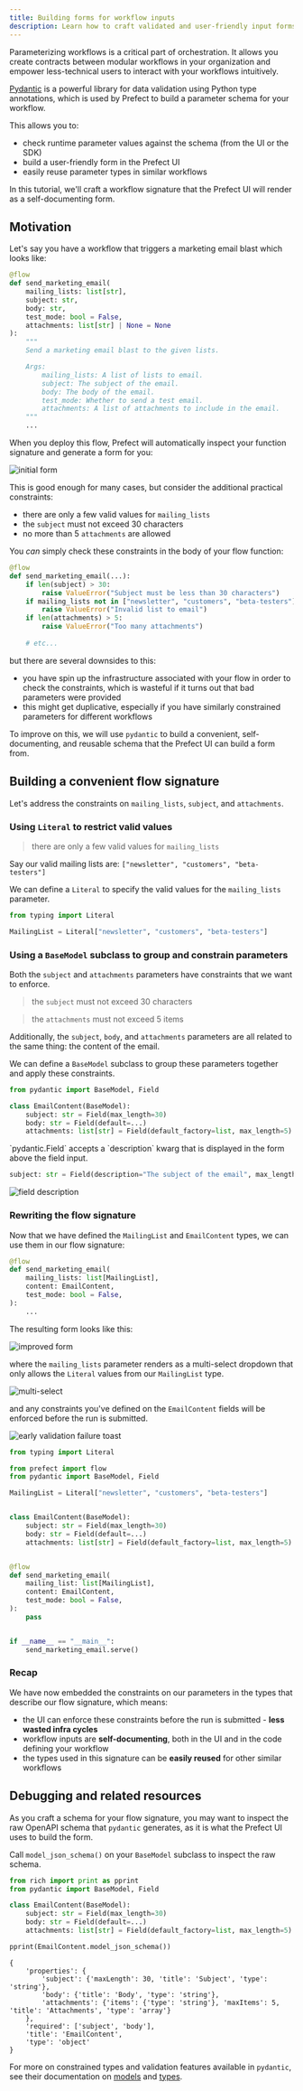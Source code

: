 ```yaml
---
title: Building forms for workflow inputs
description: Learn how to craft validated and user-friendly input forms for workflows.
---
```


Parameterizing workflows is a critical part of orchestration. It allows you create contracts between modular workflows in your organization and empower less-technical users to interact with your workflows intuitively.

[Pydantic](https://docs.pydantic.dev/) is a powerful library for data validation using Python type annotations, which is used by Prefect to build a parameter schema for your workflow.

This allows you to:
- check runtime parameter values against the schema (from the UI or the SDK)
- build a user-friendly form in the Prefect UI
- easily reuse parameter types in similar workflows

In this tutorial, we'll craft a workflow signature that the Prefect UI will render as a self-documenting form.


## Motivation

Let's say you have a workflow that triggers a marketing email blast which looks like:

```python
@flow
def send_marketing_email(
    mailing_lists: list[str],
    subject: str,
    body: str,
    test_mode: bool = False,
    attachments: list[str] | None = None
):
    """
    Send a marketing email blast to the given lists.

    Args:
        mailing_lists: A list of lists to email.
        subject: The subject of the email.
        body: The body of the email.
        test_mode: Whether to send a test email.
        attachments: A list of attachments to include in the email.
    """
    ...
```

When you deploy this flow, Prefect will automatically inspect your function signature and generate a form for you:

![initial form](/v3/img/tutorials/parameters/0.png)

This is good enough for many cases, but consider the additional practical constraints:


- there are only a few valid values for `mailing_lists`
- the `subject` must not exceed 30 characters
- no more than 5 `attachments` are allowed

You _can_ simply check these constraints in the body of your flow function:

```python
@flow
def send_marketing_email(...):
    if len(subject) > 30:
        raise ValueError("Subject must be less than 30 characters")
    if mailing_lists not in ["newsletter", "customers", "beta-testers"]:
        raise ValueError("Invalid list to email")
    if len(attachments) > 5:
        raise ValueError("Too many attachments")
    
    # etc...
```

but there are several downsides to this:
- you have spin up the infrastructure associated with your flow in order to check the constraints, which is wasteful if it turns out that bad parameters were provided
- this might get duplicative, especially if you have similarly constrained parameters for different workflows

To improve on this, we will use `pydantic` to build a convenient, self-documenting, and reusable schema that the Prefect UI can build a form from.

## Building a convenient flow signature

Let's address the constraints on `mailing_lists`, `subject`, and `attachments`.


### Using `Literal` to restrict valid values
> there are only a few valid values for `mailing_lists`

Say our valid mailing lists are: `["newsletter", "customers", "beta-testers"]`

We can define a `Literal` to specify the valid values for the `mailing_lists` parameter.

```python
from typing import Literal

MailingList = Literal["newsletter", "customers", "beta-testers"]
```

### Using a `BaseModel` subclass to group and constrain parameters
Both the `subject` and `attachments` parameters have constraints that we want to enforce.

> the `subject` must not exceed 30 characters

> the `attachments` must not exceed 5 items

Additionally, the `subject`, `body`, and `attachments` parameters are all related to the same thing: the content of the email.

We can define a `BaseModel` subclass to group these parameters together and apply these constraints.

```python
from pydantic import BaseModel, Field

class EmailContent(BaseModel):
    subject: str = Field(max_length=30)
    body: str = Field(default=...)
    attachments: list[str] = Field(default_factory=list, max_length=5)
```

<Tip>
`pydantic.Field` accepts a `description` kwarg that is displayed in the form above the field input.

```python
subject: str = Field(description="The subject of the email", max_length=30)
```

![field description](/v3/img/tutorials/parameters/4.png)

</Tip>

### Rewriting the flow signature

Now that we have defined the `MailingList` and `EmailContent` types, we can use them in our flow signature:

```python
@flow
def send_marketing_email(
    mailing_lists: list[MailingList],
    content: EmailContent,
    test_mode: bool = False,
):
    ...
```

The resulting form looks like this:

![improved form](/v3/img/tutorials/parameters/1.png)


where the `mailing_lists` parameter renders as a multi-select dropdown that only allows the `Literal` values from our `MailingList` type.

![multi-select](/v3/img/tutorials/parameters/2.png)


and any constraints you've defined on the `EmailContent` fields will be enforced before the run is submitted.

![early validation failure toast](/v3/img/tutorials/parameters/3.png)

<Accordion title="Full example code so far">

```python
from typing import Literal

from prefect import flow
from pydantic import BaseModel, Field

MailingList = Literal["newsletter", "customers", "beta-testers"]


class EmailContent(BaseModel):
    subject: str = Field(max_length=30)
    body: str = Field(default=...)
    attachments: list[str] = Field(default_factory=list, max_length=5)


@flow
def send_marketing_email(
    mailing_list: list[MailingList],
    content: EmailContent,
    test_mode: bool = False,
):
    pass


if __name__ == "__main__":
    send_marketing_email.serve()
```


</Accordion>


### Recap

We have now embedded the constraints on our parameters in the types that describe our flow signature, which means:
- the UI can enforce these constraints before the run is submitted - **less wasted infra cycles**
- workflow inputs are **self-documenting**, both in the UI and in the code defining your workflow
- the types used in this signature can be **easily reused** for other similar workflows


## Debugging and related resources

As you craft a schema for your flow signature, you may want to inspect the raw OpenAPI schema that `pydantic` generates, as it is what the Prefect UI uses to build the form.

Call `model_json_schema()` on your `BaseModel` subclass to inspect the raw schema.

```python
from rich import print as pprint
from pydantic import BaseModel, Field

class EmailContent(BaseModel):
    subject: str = Field(max_length=30)
    body: str = Field(default=...)
    attachments: list[str] = Field(default_factory=list, max_length=5)

pprint(EmailContent.model_json_schema())
```
```
{
    'properties': {
        'subject': {'maxLength': 30, 'title': 'Subject', 'type': 'string'},
        'body': {'title': 'Body', 'type': 'string'},
        'attachments': {'items': {'type': 'string'}, 'maxItems': 5, 'title': 'Attachments', 'type': 'array'}
    },
    'required': ['subject', 'body'],
    'title': 'EmailContent',
    'type': 'object'
}
```


For more on constrained types and validation features available in `pydantic`, see their documentation on [models](https://docs.pydantic.dev/latest/concepts/models/) and [types](https://docs.pydantic.dev/latest/concepts/types/).